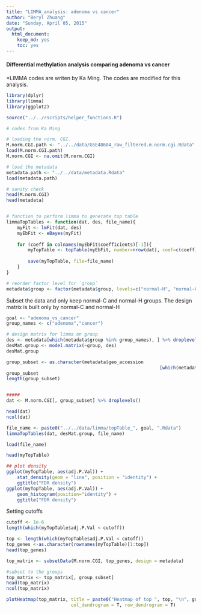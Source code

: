 ```yaml
---
title: "LIMMA_analysis: adenoma vs cancer"
author: "Beryl Zhuang"
date: "Sunday, April 05, 2015"
output: 
  html_document:
    keep_md: yes
    toc: yes
---
```

#### Differential methylation analysis comparing adenoma vs cancer



*LIMMA codes are writen by Ka Ming. The codes are modified for this analysis.


```r
library(dplyr)
library(limma)
library(ggplot2)
```

```r
source("../../rscripts/helper_functions.R")
```


```r
# codes from Ka Ming

# loading the norm. CGI.
M.norm.CGI.path <- "../../data/GSE48684_raw_filtered.m.norm.cgi.Rdata"
load(M.norm.CGI.path)
M.norm.CGI <- na.omit(M.norm.CGI)

# load the metadata
metadata.path <- "../../data/metadata.Rdata"
load(metadata.path)

# sanity check
head(M.norm.CGI)
head(metadata)


# function to perform limma to generate top table
limmaTopTables <- function(dat, des, file_name){
	myFit <- lmFit(dat, des)
	myEbFit <- eBayes(myFit)
	
	for (coeff in colnames(myEbFit$coefficients)[-1]){
		myTopTable <- topTable(myEbFit, number=nrow(dat), coef=c(coeff))
		
		save(myTopTable, file=file_name)
	}
}

# reorder factor level for `group`
metadata$group <- factor(metadata$group, levels=c("normal-H", "normal-C", "cancer", "adenoma"))
```



Subset the data and only keep normal-C and normal-H groups.
The design matrix is built only by normal-C and normal-H
```r
goal <- "adenoma_vs_cancer"
group_names <- c("adenoma","cancer")

# design matrix for limma on group
des <- metadata[which(metadata$group %in% group_names), ] %>% droplevels()
desMat.group <- model.matrix(~group, des)
desMat.group

group_subset <- as.character(metadata$geo_accession
														 [which(metadata$group %in% group_names)])
group_subset
length(group_subset)


#####
dat <- M.norm.CGI[, group_subset] %>% droplevels()

head(dat)
ncol(dat)

file_name <- paste0("../../data/limma/topTable_", goal, ".Rdata")
limmaTopTables(dat, desMat.group, file_name)

load(file_name)

head(myTopTable)
```



```r
## plot density
ggplot(myTopTable, aes(adj.P.Val)) + 
	stat_density(geom = "line", position = "identity") +
	ggtitle("FDR density")
ggplot(myTopTable, aes(adj.P.Val)) + 
	geom_histogram(position="identity") +
	ggtitle("FDR density")
```


Setting cutoffs

```r
cutoff <- 1e-6
length(which(myTopTable$adj.P.Val < cutoff))
```



```r
top <- length(which(myTopTable$adj.P.Val < cutoff))
top_genes <-as.character(rownames(myTopTable)[1:top]) 
head(top_genes)

top_matrix <- subsetData(M.norm.CGI, top_genes, design = metadata)

#subset to the groups
top_matrix <- top_matrix[, group_subset]
head(top_matrix)	
ncol(top_matrix)

plotHeatmap(top_matrix, title = paste0("Heatmap of top ", top, "\n", goal),
						col_dendrogram = T, row_dendrogram = T)

```
